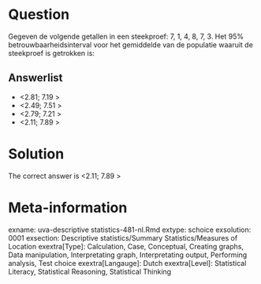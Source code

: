Question
========

Gegeven de volgende getallen in een steekproef: 7, 1, 4, 8, 7, 3. Het 95% betrouwbaarheidsinterval voor het gemiddelde van de populatie waaruit de steekproef is getrokken is: 

Answerlist
----------
* &lt;2.81; 7.19 &gt;
* &lt;2.49; 7.51 &gt;
* &lt;2.79; 7.21 &gt;
* &lt;2.11; 7.89 &gt;

Solution
========

The correct answer is  &lt;2.11; 7.89 &gt; 

Meta-information
================
exname: uva-descriptive statistics-481-nl.Rmd 
extype: schoice 
exsolution: 0001 
exsection: Descriptive statistics/Summary Statistics/Measures of Location
exextra[Type]: Calculation, Case, Conceptual, Creating graphs, Data manipulation, Interpretating graph, Interpretating output, Performing analysis, Test choice 
exextra[Langauge]: Dutch 
exextra[Level]: Statistical Literacy, Statistical Reasoning, Statistical Thinking 
